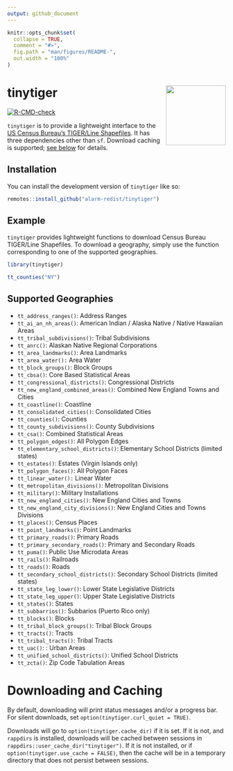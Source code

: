 ```yaml
---
output: github_document
---
```


<!-- README.md is generated from README.Rmd. Please edit that file -->

```r
knitr::opts_chunk$set(
  collapse = TRUE,
  comment = "#>",
  fig.path = "man/figures/README-",
  out.width = "100%"
)
```

# tinytiger <a href="https://alarm-redist.github.io/tinytiger/"><img src="man/figures/logo.png" align="right" height="138" /></a>

<!-- badges: start -->
[![R-CMD-check](https://github.com/alarm-redist/tinytiger/actions/workflows/R-CMD-check.yaml/badge.svg)](https://github.com/alarm-redist/tinytiger/actions/workflows/R-CMD-check.yaml)
<!-- badges: end -->

`tinytiger` is to provide a lightweight interface to the [US Census Bureau's TIGER/Line Shapefiles](https://www.census.gov/geographies/mapping-files/time-series/geo/tiger-line-file.html).
It has three dependencies other than `sf`.
Download caching is supported; [see below](#downloading-and-caching) for details.

## Installation

You can install the development version of `tinytiger` like so:

``` r
remotes::install_github("alarm-redist/tinytiger")
```

## Example

`tinytiger` provides lightweight functions to download Census Bureau TIGER/Line Shapefiles.
To download a geography, simply use the function corresponding to one of the supported geographies.

```r
library(tinytiger)

tt_counties("NY")
```

## Supported Geographies
- `tt_address_ranges()`: Address Ranges
- `tt_ai_an_nh_areas()`: American Indian / Alaska Native / Native Hawaiian Areas
- `tt_tribal_subdivisions()`: Tribal Subdivisions
- `tt_anrc()`: Alaskan Native Regional Corporations
- `tt_area_landmarks()`: Area Landmarks
- `tt_area_water():` Area Water
- `tt_block_groups()`: Block Groups
- `tt_cbsa()`: Core Based Statistical Areas
- `tt_congressional_districts()`: Congressional Districts
- `tt_new_england_combined_areas()`: Combined New England Towns and Cities
- `tt_coastline()`: Coastline
- `tt_consolidated_cities()`: Consolidated Cities
- `tt_counties()`: Counties
- `tt_county_subdivisions()`: County Subdivisions
- `tt_csa()`: Combined Statistical Areas
- `tt_polygon_edges()`: All Polygon Edges
- `tt_elementary_school_districts()`: Elementary School Districts (limited states)
- `tt_estates()`: Estates (Virgin Islands only)
- `tt_polygon_faces()`: All Polygon Faces
- `tt_linear_water():` Linear Water
- `tt_metropolitan_divisions()`: Metropolitan Divisions
- `tt_military()`: Military Installations
- `tt_new_england_cities()`: New England Cities and Towns
- `tt_new_england_city_divisions()`: New England Cities and Towns Divisions
- `tt_places()`: Census Places
- `tt_point_landmarks()`: Point Landmarks
- `tt_primary_roads()`: Primary Roads
- `tt_primary_secondary_roads()`: Primary and Secondary Roads
- `tt_puma()`: Public Use Microdata Areas
- `tt_rails()`: Railroads
- `tt_roads()`: Roads
- `tt_secondary_school_districts()`: Secondary School Districts (limited states)
- `tt_state_leg_lower()`: Lower State Legislative Districts
- `tt_state_leg_upper()`: Upper State Legislative Districts
- `tt_states()`: States
- `tt_subbarrios()`: Subbarios (Puerto Rico only)
- `tt_blocks()`: Blocks
- `tt_tribal_block_groups()`: Tribal Block Groups
- `tt_tracts()`: Tracts
- `tt_tribal_tracts()`: Tribal Tracts
- `tt_uac()`: : Urban Areas
- `tt_unified_school_districts()`: Unified School Districts
- `tt_zcta()`: Zip Code Tabulation Areas


# Downloading and Caching

By default, downloading will print status messages and/or a progress bar.
For silent downloads, set `option(tinytiger.curl_quiet = TRUE)`.

Downloads will go to `option(tinytiger.cache_dir)` if it is set. If it is not,
and `rappdirs` is installed, downloads will be cached between sessions in
`rappdirs::user_cache_dir("tinytiger")`.
If it is not installed, or if `option(tinytiger.use_cache = FALSE)`, then the
cache will be in a temporary directory that does not persist between
sessions.
